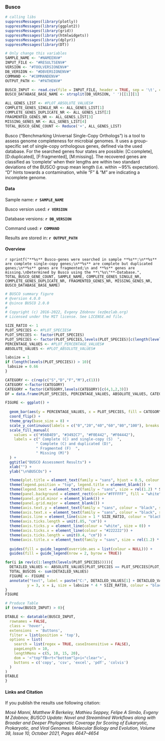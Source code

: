 <!-- Report template, please replace {TOOL}  -->

### Busco

```r
# calling libs
suppressMessages(library(plotly))
suppressMessages(library(ggplot2))
suppressMessages(library(grid))
suppressMessages(library(htmlwidgets))
suppressMessages(library(dplyr))
suppressMessages(library(DT))

# Only change this variables
SAMPLE_NAME <- "#NAMEENV#"
INPUT_FILE <- "#RESULTSENV#"
VERSION <- "#TOOLVERSIONENV#"
DB_VERSION <- "#DBVERSIONENV#"
COMMAND <- "#COMMANDENV#"
OUTPUT_PATH <- "#PATHENV#"

BUSCO_INPUT <- read.csv(file = INPUT_FILE, header = TRUE, sep = '\t', check.names=FALSE)
BUSCO_DATABASE_BASE_NAME <- strsplit(DB_VERSION, ' ')[[1]][1]

ALL_GENES_LIST <- #PLOT_ABSOLUTE_VALUES#
COMPLETE_GENES_SINGLE_NR <- ALL_GENES_LIST[1]
COMPLETE_GENES_DUPLICATE_NR <- ALL_GENES_LIST[2]
FRAGMENTED_GENES_NR <- ALL_GENES_LIST[3]
MISSING_GENES_NR <- ALL_GENES_LIST[4]
TOTAL_BUSCO_GENE_COUNT <- Reduce('+', ALL_GENES_LIST)
```
Busco ("Benchmarking Universal Single-Copy Orthologs") is a tool to assess genome completeness for microbial genomes.
It uses a group-specific set of single-copy orthologous genes, defined via the used database.
For the searched genes four states are possible: [C:complete], [D:duplicated], [F:fragmented], [M:missing].
The recovered genes are classified as ‘complete’ when their lengths are within two standard deviations of 
the BUSCO group mean length (i.e. within ∼95% expectation).
"D" hints towards a contamination, while "F" & "M" are indicating a incomplete genome. 

#### Data

Sample name: **`r SAMPLE_NAME`**  

Busco version used: **`r VERSION`**   

Database versions: **`r DB_VERSION`**

Command used: **`r COMMAND`**

Results are stored in: **`r OUTPUT_PATH`**  

#### Overview
`r sprintf("**%s** Busco-genes were searched in sample **%s**:\n**%s** are complete single-copy genes;\n**%s** are complete but duplicated genes;\n**%s** genes are fragmented;\n and **%s** genes are missing.\nDetermined by Busco using the **\"%s\"**-Database.",
                    TOTAL_BUSCO_GENE_COUNT, SAMPLE_NAME, COMPLETE_GENES_SINGLE_NR, COMPLETE_GENES_DUPLICATE_NR, FRAGMENTED_GENES_NR, MISSING_GENES_NR, BUSCO_DATABASE_BASE_NAME)`

```r
# BUSCO summary figure
# @version 4.0.0
# @since BUSCO 2.0.0
# 
# Copyright (c) 2016-2022, Evgeny Zdobnov (ez@ezlab.org)
# Licensed under the MIT license. See LICENSE.md file.

SIZE_RATIO <- 1
PLOT_SPECIES <- #PLOT_SPECIES#
PLOT_SPECIES <- factor(PLOT_SPECIES)
PLOT_SPECIES <- factor(PLOT_SPECIES,levels(PLOT_SPECIES)[c(length(levels(PLOT_SPECIES)):1)]) # reorder your species here just by changing the values in the vector :
PERCENTAGE_VALUES <- #PLOT_PERCENTAGE_VALUES#
ABSOLUTE_VALUES <- #PLOT_ABSOLUTE_VALUES#

labsize = 1
if (length(levels(PLOT_SPECIES)) > 10){
 labsize = 0.66
}

CATEGORY <- c(rep(c("S","D","F","M"),c(1)))
CATEGORY <-factor(CATEGORY)
CATEGORY = factor(CATEGORY,levels(CATEGORY)[c(4,1,2,3)])
DF = data.frame(PLOT_SPECIES, PERCENTAGE_VALUES, ABSOLUTE_VALUES, CATEGORY)

FIGURE <- ggplot() + 
  
  geom_bar(aes(y = PERCENTAGE_VALUES, x = PLOT_SPECIES, fill = CATEGORY), position = position_stack(reverse = TRUE), data = DF, stat = "identity", width = 0.75) + 
  coord_flip() + 
  theme_gray(base_size = 8) + 
  scale_y_continuous(labels = c("0","20","40","60","80","100"), breaks = c(0,20,40,60,80,100)) + 
  scale_fill_manual(
    values = c("#56B4E9", "#3492C7", "#F0E442", "#F04442"),
    labels = c(" Complete (C) and single-copy (S)  ",
              " Complete (C) and duplicated (D)",
              " Fragmented (F)  ",
              " Missing (M)")
  ) +   
  ggtitle("BUSCO Assessment Results") + 
  xlab("") + 
  ylab("\n%BUSCOs") + 

  theme(plot.title = element_text(family = "sans", hjust = 0.5, colour = "black", size = rel(2.2) * SIZE_RATIO, face = "bold")) + 
  theme(legend.position = "top", legend.title = element_blank()) + 
  theme(legend.text = element_text(family = "sans", size = rel(1.2) * SIZE_RATIO)) + 
  theme(panel.background = element_rect(color="#FFFFFF", fill = "white")) + 
  theme(panel.grid.minor = element_blank()) + 
  theme(panel.grid.major = element_blank()) +
  theme(axis.text.y = element_text(family = "sans", colour = "black", size = rel(1.66) * SIZE_RATIO)) + 
  theme(axis.text.x = element_text(family = "sans", colour = "black", size = rel(1.66) * SIZE_RATIO)) + 
  theme(axis.line = element_line(size = 1 * SIZE_RATIO, colour = "black")) + 
  theme(axis.ticks.length = unit(.85, "cm")) + 
  theme(axis.ticks.y = element_line(colour = "white", size = 0)) + 
  theme(axis.ticks.x = element_line(colour = "#222222")) + 
  theme(axis.ticks.length = unit(0.4, "cm")) + 
  theme(axis.title.x = element_text(family = "sans", size = rel(1.2) * SIZE_RATIO)) + 
  
  guides(fill = guide_legend(override.aes = list(colour = NULL))) +
  guides(fill = guide_legend(nrow = 2, byrow = TRUE))

for(i in rev(c(1:length(levels(PLOT_SPECIES))))){
  DETAILED_VALUES <- ABSOLUTE_VALUES[PLOT_SPECIES == PLOT_SPECIES[PLOT_SPECIES == levels(PLOT_SPECIES)[i]]]
  TOTAL_BUSCOS <- sum(DETAILED_VALUES)
  FIGURE <- FIGURE + 
  annotate("text", label = paste("C:", DETAILED_VALUES[1] + DETAILED_VALUES[2], " [S:", DETAILED_VALUES[1], ", D:", DETAILED_VALUES[2], "], F:", DETAILED_VALUES[3], ", M:", DETAILED_VALUES[4], ", n:", TOTAL_BUSCOS, sep = ""), 
          y = 3, x = i, size = labsize * 4 * SIZE_RATIO, colour = "black", hjust = 0, family = "sans")
}
FIGURE
```

```r
# Produce Table
if (nrow(BUSCO_INPUT) > 0){

DTABLE <- datatable(BUSCO_INPUT, 
  rownames = FALSE, 
  class = 'hover', 
  extensions  = 'Buttons', 
  filter = list(position = 'top'),
  options = list(
    search = list(regex = TRUE, caseInsensitive = FALSE),
    pageLength = 10,
    lengthMenu = c(5, 10, 15, 20),
    dom = '<"top"fB>rt<"bottom"lp>i<"clear">', 
    buttons = c('copy', 'csv', 'excel', 'pdf', 'colvis')
  )
)
DTABLE 
}
```

#### Links and Citation
If you publish the results use following citation:

*Mosè Manni, Matthew R Berkeley, Mathieu Seppey, Felipe A Simão, Evgeny M Zdobnov,*
*BUSCO Update: Novel and Streamlined Workflows along with Broader and Deeper Phylogenetic Coverage for Scoring of Eukaryotic, Prokaryotic, and Viral Genomes.*
*Molecular Biology and Evolution, Volume 38, Issue 10, October 2021, Pages 4647–4654*